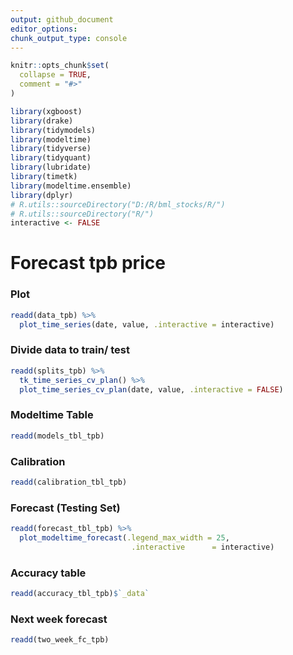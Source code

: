 ```yaml
---
output: github_document
editor_options: 
chunk_output_type: console
---
```

  
  
```r
knitr::opts_chunk$set(
  collapse = TRUE,
  comment = "#>"
)
```

```r
library(xgboost)
library(drake)
library(tidymodels)
library(modeltime)
library(tidyverse)
library(tidyquant)
library(lubridate)
library(timetk)
library(modeltime.ensemble)
library(dplyr)
# R.utils::sourceDirectory("D:/R/bml_stocks/R/")
# R.utils::sourceDirectory("R/")
interactive <- FALSE
```

# Forecast tpb price

### Plot
```r
readd(data_tpb) %>%
  plot_time_series(date, value, .interactive = interactive)
```

### Divide data to train/ test

```r
readd(splits_tpb) %>%
  tk_time_series_cv_plan() %>%
  plot_time_series_cv_plan(date, value, .interactive = FALSE)
```

### Modeltime Table

```r
readd(models_tbl_tpb)
```

### Calibration
```r
readd(calibration_tbl_tpb)
```


### Forecast (Testing Set)
```r

readd(forecast_tbl_tpb) %>% 
  plot_modeltime_forecast(.legend_max_width = 25, 
                           .interactive      = interactive)
```

### Accuracy table
```r
readd(accuracy_tbl_tpb)$`_data`

```
### Next week forecast
```r
readd(two_week_fc_tpb)
```

